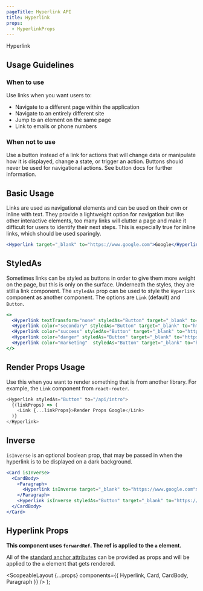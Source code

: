 ```yaml
---
pageTitle: Hyperlink API
title: Hyperlink
props:
  - HyperlinkProps
---
```



<DocsHeading type="api">Hyperlink</DocsHeading>

## Usage Guidelines

### When to use

Use links when you want users to:

- Navigate to a different page within the application
- Navigate to an entirely different site
- Jump to an element on the same page
- Link to emails or phone numbers

### When not to use

Use a button instead of a link for actions that will change data or manipulate how it is displayed, change a state, or trigger an action. Buttons should never be used for navigational actions.
See <Link to="/api/button">button docs</Link> for further information.

## Basic Usage

Links are used as navigational elements and can be used on their own or inline with text. They provide a lightweight option for navigation but like other interactive elements, too many links will clutter a page and make it difficult for users to identify their next steps. This is especially true for inline links, which should be used sparingly.

```.jsx
<Hyperlink target="_blank" to="https://www.google.com">Google</Hyperlink>
```

## StyledAs

Sometimes links can be styled as buttons in order to give them more weight on the page, but this is only on the surface. Underneath the styles, they are still a link component. The `styledAs` prop can be used to style the `Hyperlink` component as another component. The options are `Link` (default) and `Button`.

```.jsx
<>
  <Hyperlink textTransform="none" styledAs="Button" target="_blank" to="https://www.google.com">Google</Hyperlink>
  <Hyperlink color="secondary" styledAs="Button" target="_blank" to="https://www.google.com">Google</Hyperlink>
  <Hyperlink color="success" styledAs="Button" target="_blank" to="https://www.google.com">Google</Hyperlink>
  <Hyperlink color="danger" styledAs="Button" target="_blank" to="https://www.google.com">Google</Hyperlink>
  <Hyperlink color="marketing"  styledAs="Button" target="_blank" to="https://www.google.com">Google</Hyperlink>
</>
```

## Render Props Usage

Use this when you want to render something that is from another library. For example, the `Link` component from `react-router`.

```.js
<Hyperlink styledAs="Button" to="/api/intro">
  {(linkProps) => (
    <Link {...linkProps}>Render Props Google</Link>
  )}
</Hyperlink>
```

## Inverse

`isInverse` is an optional boolean prop, that may be passed in when the hyperlink is to be displayed on a dark background.

```.jsx
<Card isInverse>
  <CardBody>
    <Paragraph>
      <Hyperlink isInverse target="_blank" to="https://www.google.com">Google inverse link</Hyperlink>
    </Paragraph>
    <Hyperlink isInverse styledAs="Button" target="_blank" to="https://www.google.com">Inverse link styled as button</Hyperlink>
  </CardBody>
</Card>
```

## Hyperlink Props

**This component uses `forwardRef`. The ref is applied to the `a` element.**

All of the [standard anchor attributes](https://developer.mozilla.org/en-US/docs/Web/HTML/Element/a) can be provided as props and will be applied to the `a` element that gets rendered.

<HyperlinkProps />

  <ScopeableLayout
    {...props}
    components={{ Hyperlink, Card, CardBody, Paragraph }}
  />
);
